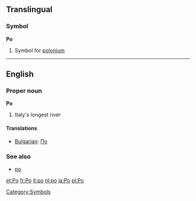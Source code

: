 ==Translingual==
===Symbol===
'''Po'''
#{{Chemistry}} Symbol for [[polonium]]
[[Category:Symbols]]

----

==English==
===Proper noun===
'''Po'''
# Italy's longest river
====Translations====
*[[Bulgarian]]: [[По]]
===See also===
*[[po]]

[[et:Po]]
[[fr:Po]]
[[it:po]]
[[nl:po]]
[[ja:Po]]
[[pl:Po]]
